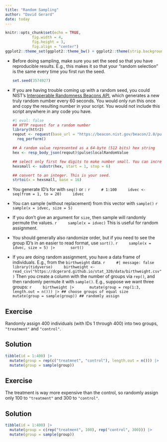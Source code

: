 ```yaml
---
title: "Random Sampling"
author: "David Gerard"
date: today
---
```


```r
knitr::opts_chunk$set(echo = TRUE, 
            fig.width = 4, 
            fig.height = 3, 
            fig.align = "center")
ggplot2::theme_set(ggplot2::theme_bw() + ggplot2::theme(strip.background = ggplot2::element_rect(fill = "white")))
```

-   Before doing sampling, make sure you set the seed so that you have reproducible results. E.g., this makes it so that your "random selection" is the same every time you first run the seed.

    ```r
    set.seed(3574927)
    ```

-   If you are having trouble coming up with a random seed, you could NIST's [Interoperable Randomness Beacons API](https://csrc.nist.gov/Projects/interoperable-randomness-beacons/beacon-20), which generates a new truly random number every 60 seconds. You would only run this once and copy the resulting number in your script. You would not include this script anywhere in any code you have.
    ```r
    #| eval: false
    ## HTTP request for a random number
    library(httr2)
    reqout <- request(base_url = "https://beacon.nist.gov/beacon/2.0/pulse/last") |>
      req_perform()
    
    ## A random value represented as a 64-byte (512 bits) hex string
    hex <- resp_body_json(reqout)$pulse$localRandomValue 
    
    ## select only first few digits to make number small. You can increase this.
    hexsmall <- substr(hex, start = 1, stop = 6) 
    
    ## convert to an integer. This is your seed.
    strtoi(x = hexsmall, base = 16) 
    ```

-   You generate ID's for with `seq()` or `:`
    ```r
    # 1:100
    idvec <- seq(from = 1, to = 20)
    idvec
    ```

-   You can sample (without replacement) from this vector with `sample()`
    ```r
    sample(x = idvec, size = 5)
    ```
 
-   If you don't give an argument for `size`, then sample will randomly permute the values.
    ```r
    sample(x = idvec)
    ```
    This is useful for random assignment.

-   You should generally also randomize order, but if you need to see the group ID's in an easier to read format, use `sort()`.
    ```r
    sample(x = idvec, size = 5) |>
      sort()
    ```

-   If you are doing random assignment, you have a data frame of individuals. E.g., from the `birthweight` data.
    ```r
    #| message: false
    library(tidyverse)
    birthweight <- read_csv("https://dcgerard.github.io/stat_320/data/birthweight.csv")
    ```
    Then you create a column with the number of groups via `rep()`, and then randomly permute it with `sample()`. E.g., suppose we want three groups:
    ```r
    birthweight |>
      mutate(group = rep(1:3, length.out = n())) |> ## choose groups of equal size
      mutate(group = sample(group)) ## randomly assign
    ```

::: {.panel-tabset}
## Exercise
Randomly assign 400 individuals (with IDs 1 through 400) into two groups, `"treatment"` and `"control"`.

## Solution
```r
tibble(id = 1:400) |>
  mutate(group = rep(c("treatmnet", "control"), length.out = n())) |> 
  mutate(group = sample(group))
```
:::

::: {.panel-tabset}
## Exercise
The treatment is way more expensive than the control, so randomly assign only 100 to `"treatment"` and 300 to `"control"`.

## Solution
```r
tibble(id = 1:400) |>
  mutate(group = c(rep("treatment", 100), rep("control", 300))) |> 
  mutate(group = sample(group))
```
:::
